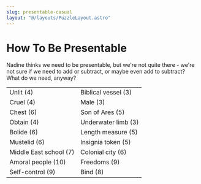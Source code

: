 ```yaml
---
slug: presentable-casual
layout: "@/layouts/PuzzleLayout.astro"
---
```


# How To Be Presentable
<div class="italic"> 
Nadine thinks we need to be presentable, but we're not quite there - we're not sure if we need to add or subtract, or maybe even add to subtract? What do we need, anyway? 
</div>

<table>
    <tr>
        <td>Unlit (4)</td>
        <td>Biblical vessel (3)</td>
    </tr>
    <tr>
        <td>Cruel (4)</td>
        <td>Male (3)</td>
    </tr>
    <tr>
        <td>Chest (6)</td>
        <td>Son of Ares (5)</td>
    </tr>
    <tr>
        <td>Obtain (4)</td>
        <td>Underwater limb (3)</td>
    </tr>
    <tr>
        <td>Bolide (6)</td>
        <td>Length measure (5)</td>
    </tr>
    <tr>
        <td>Mustelid (6)</td>
        <td>Insignia token (5)</td>
    </tr>
    <tr>
        <td>Middle East school (7)</td>
        <td>Colonial city (6)</td>
    </tr>
    <tr>
        <td>Amoral people (10)</td>
        <td>Freedoms (9)</td>
    </tr>
    <tr>
        <td>Self-control (9)</td>
        <td>Bind (8)</td>
    </tr>
</table>